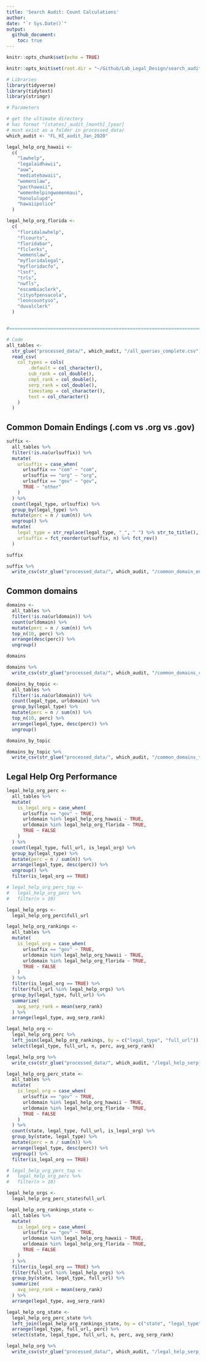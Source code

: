 ```yaml
---
title: 'Search Audit: Count Calculations'
author: 
date: "`r Sys.Date()`"
output: 
  github_document:
    toc: true
---
```


```r
knitr::opts_chunk$set(echo = TRUE)

knitr::opts_knit$set(root.dir = "~/Github/Lab_Legal_Design/search_audit")
```

```r
# Libraries
library(tidyverse)
library(tidytext)
library(stringr)

# Parameters

# get the ultimate directory
# has format "[states]_audit_[month]_[year]
# must exist as a folder in processed_data/
which_audit <- "FL_HI_audit_Jan_2020"

legal_help_org_hawaii <- 
  c(
    "lawhelp", 
    "legalaidhawii", 
    "auw", 
    "mediatehawaii", 
    "womenslaw", 
    "pacthawaii", 
    "womenhelpingwomenmaui", 
    "honolulupd", 
    "hawaiipolice"
  )

legal_help_org_florida <- 
  c(
    "floridalawhelp", 
    "flcourts", 
    "floridabar", 
    "flclerks", 
    "womenslaw", 
    "myfloridalegal", 
    "myfloridacfo",
    "lsnf", 
    "trls", 
    "nwfls", 
    "escambiaclerk", 
    "cityofpensacola", 
    "leoncountyso", 
    "duvalclerk"
  )


#===============================================================================

# Code
all_tables <- 
  str_glue("processed_data/", which_audit, "/all_queries_complete.csv") %>%
  read_csv(
    col_types = cols(
        .default = col_character(),
        sub_rank = col_double(),
        cmpt_rank = col_double(),
        serp_rank = col_double(),
        timestamp = col_character(),
        text = col_character()
    )
  )
```

## Common Domain Endings (.com vs .org vs .gov)

```r
suffix <-
  all_tables %>% 
  filter(!is.na(urlsuffix)) %>% 
  mutate(
    urlsuffix = case_when(
      urlsuffix == "com" ~ "com",
      urlsuffix == "org" ~ "org", 
      urlsuffix == "gov" ~ "gov", 
      TRUE ~ "other"
    )
  ) %>% 
  count(legal_type, urlsuffix) %>%
  group_by(legal_type) %>% 
  mutate(perc = n / sum(n)) %>% 
  ungroup() %>% 
  mutate(
    legal_type = str_replace(legal_type, "_", " ") %>% str_to_title(),
    urlsuffix = fct_reorder(urlsuffix, n) %>% fct_rev() 
  )

suffix

suffix %>% 
  write_csv(str_glue("processed_data/", which_audit, "/common_domain_endings_complete.csv"))
```

## Common domains

```r
domains <- 
  all_tables %>% 
  filter(!is.na(urldomain)) %>% 
  count(urldomain) %>% 
  mutate(perc = n / sum(n)) %>% 
  top_n(10, perc) %>% 
  arrange(desc(perc)) %>% 
  ungroup()

domains

domains %>% 
  write_csv(str_glue("processed_data/", which_audit, "/common_domains_complete.csv"))
```

```r
domains_by_topic <- 
  all_tables %>% 
  filter(!is.na(urldomain)) %>% 
  count(legal_type, urldomain) %>% 
  group_by(legal_type) %>% 
  mutate(perc = n / sum(n)) %>% 
  top_n(10, perc) %>% 
  arrange(legal_type, desc(perc)) %>% 
  ungroup()

domains_by_topic

domains_by_topic %>% 
  write_csv(str_glue("processed_data/", which_audit, "/common_domains_topic_complete.csv"))
```

## Legal Help Org Performance

```r
legal_help_org_perc <- 
  all_tables %>% 
  mutate(
    is_legal_org = case_when(
      urlsuffix == "gov" ~ TRUE, 
      urldomain %in% legal_help_org_hawaii ~ TRUE, 
      urldomain %in% legal_help_org_florida ~ TRUE, 
      TRUE ~ FALSE
    )
  ) %>% 
  count(legal_type, full_url, is_legal_org) %>% 
  group_by(legal_type) %>% 
  mutate(perc = n / sum(n)) %>% 
  arrange(legal_type, desc(perc)) %>% 
  ungroup() %>% 
  filter(is_legal_org == TRUE)

# legal_help_org_perc_top <- 
#   legal_help_org_perc %>% 
#   filter(n > 10)

legal_help_orgs <- 
  legal_help_org_perc$full_url

legal_help_org_rankings <- 
  all_tables %>% 
  mutate(
    is_legal_org = case_when(
      urlsuffix == "gov" ~ TRUE, 
      urldomain %in% legal_help_org_hawaii ~ TRUE, 
      urldomain %in% legal_help_org_florida ~ TRUE, 
      TRUE ~ FALSE
    )
  ) %>% 
  filter(is_legal_org == TRUE) %>% 
  filter(full_url %in% legal_help_orgs) %>% 
  group_by(legal_type, full_url) %>% 
  summarize(
    avg_serp_rank = mean(serp_rank)
  ) %>% 
  arrange(legal_type, avg_serp_rank)

legal_help_org <- 
  legal_help_org_perc %>% 
  left_join(legal_help_org_rankings, by = c("legal_type", "full_url")) %>% 
  select(legal_type, full_url, n, perc, avg_serp_rank)

legal_help_org %>% 
  write_csv(str_glue("processed_data/", which_audit, "/legal_help_serp_complete.csv"))

```


```r
legal_help_org_perc_state <- 
  all_tables %>% 
  mutate(
    is_legal_org = case_when(
      urlsuffix == "gov" ~ TRUE, 
      urldomain %in% legal_help_org_hawaii ~ TRUE, 
      urldomain %in% legal_help_org_florida ~ TRUE, 
      TRUE ~ FALSE
    )
  ) %>% 
  count(state, legal_type, full_url, is_legal_org) %>% 
  group_by(state, legal_type) %>% 
  mutate(perc = n / sum(n)) %>% 
  arrange(legal_type, desc(perc)) %>% 
  ungroup() %>% 
  filter(is_legal_org == TRUE)

# legal_help_org_perc_top <- 
#   legal_help_org_perc %>% 
#   filter(n > 10)

legal_help_orgs <- 
  legal_help_org_perc_state$full_url

legal_help_org_rankings_state <- 
  all_tables %>% 
  mutate(
    is_legal_org = case_when(
      urlsuffix == "gov" ~ TRUE, 
      urldomain %in% legal_help_org_hawaii ~ TRUE, 
      urldomain %in% legal_help_org_florida ~ TRUE, 
      TRUE ~ FALSE
    )
  ) %>% 
  filter(is_legal_org == TRUE) %>% 
  filter(full_url %in% legal_help_orgs) %>% 
  group_by(state, legal_type, full_url) %>% 
  summarize(
    avg_serp_rank = mean(serp_rank)
  ) %>% 
  arrange(legal_type, avg_serp_rank)

legal_help_org_state <- 
  legal_help_org_perc_state %>% 
  left_join(legal_help_org_rankings_state, by = c("state", "legal_type", "full_url")) %>% 
  arrange(legal_type, full_url, perc) %>% 
  select(state, legal_type, full_url, n, perc, avg_serp_rank)

legal_help_org %>% 
  write_csv(str_glue("processed_data/", which_audit, "/legal_help_serp_complete.csv"))

```

